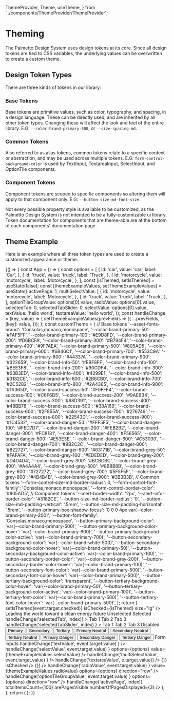 
  ThemeProvider,
  Theme,
  useTheme,
} from '../components/ThemeProvider/ThemeProvider';

<Meta title="Theming/Overview" />

# Theming

The Palmetto Design System uses design tokens at its core. Since all design tokens are tied to CSS variables, the underlying values can be overwritten to create a custom theme.

## Design Token Types

There are three kinds of tokens in our library:

### Base Tokens

Base tokens are primitive values, such as color, typography, and spacing, in a design language. These can be directly used, and are inherited by all other token types. Changing these will affect the look and feel of the entire library. E.G: `--color-brand-primary-500`, or `--size-spacing-md`.

### Common Tokens

Also referred to as alias tokens, common tokens relate to a specific context or abstraction, and may be used across multiple tokens. E.G: `form-control-background-color` is used by TextInput, TextareaInput, SelectInput, and OptionTile components.

### Component Tokens

Component tokens are scoped to specific components so altering them will apply to that component only. E.G: `--button-size-md-font-size`.

Not every possible property style is available to be customized, as the Palmetto Design System is not intended to be a fully-customizable ui library. Token documentation for components that are theme-able are at the bottom of each components' documentation page.

## Theme Example

Here is an example where all three token types are used to create a customized appearance or theme.

<Canvas>
  <Story name="Theme Example">
    {() => {
      const App = () => {
        const options = [
          {
            id: 'car',
            value: 'car',
            label: 'Car',
          },
          {
            id: 'truck',
            value: 'truck',
            label: 'Truck',
          },
          {
            id: 'motorcycle',
            value: 'motorcycle',
            label: 'Motorcycle',
          },
        ];
        const [isThemed, setIsThemed] = useState(false);
        const [themeExampleValues, setThemeExampleValues] = useState({
          activePage: 1,
          multiSelectValue: [
            {
              id: 'motorcycle',
              value: 'motorcycle',
              label: 'Motorcycle',
            },
            {
              id: 'truck',
              value: 'truck',
              label: 'Truck',
            },
          ],
          optionTileGroupValue: options[0].value,
          radioValue: options[0].value,
          selectedTab: 0,
          selectedTabSlider: 0,
          selectValue: options[0].value,
          textValue: 'hello world',
          textareaValue: 'hello world',
        });
        const handleChange = (key, value) => {
          setThemeExampleValues(prevFields => ({
            ...prevFields,
            [key]: value,
          }));
        };
        const customTheme = {
          // Base tokens
          '--asset-fonts-brand': 'Consolas,monaco,monospace',
          '--color-brand-primary-50': '#FAF5FF',
          '--color-brand-primary-100': '#E9D8FD',
          '--color-brand-primary-200': '#D6BCFA',
          '--color-brand-primary-300': '#B794F4',
          '--color-brand-primary-400': '#9F7AEA',
          '--color-brand-primary-500': '#805AD5',
          '--color-brand-primary-600': '#6B46C1',
          '--color-brand-primary-700': '#553C9A',
          '--color-brand-primary-800': '#44337A',
          '--color-brand-primary-900': '#322659',
          '--color-brand-info-50': '#EBF8FF',
          '--color-brand-info-100': '#BEE3F8',
          '--color-brand-info-200': '#90CDF4',
          '--color-brand-info-300': '#63B3ED',
          '--color-brand-info-400': '#4299E1',
          '--color-brand-info-500': '#3182CE',
          '--color-brand-info-600': '#2B6CB0',
          '--color-brand-info-700': '#2C5282',
          '--color-brand-info-800': '#2A4365',
          '--color-brand-info-900': '#1A365D',
          '--color-brand-success-50': '#F0FFF4',
          '--color-brand-success-100': '#C6F6D5',
          '--color-brand-success-200': '#9AE6B4',
          '--color-brand-success-300': '#68D391',
          '--color-brand-success-400': '#48BB78',
          '--color-brand-success-500': '#38A169',
          '--color-brand-success-600': '#2F855A',
          '--color-brand-success-700': '#276749',
          '--color-brand-success-800': '#22543D',
          '--color-brand-success-900': '#1C4532',
          '--color-brand-danger-50': '#FFF5F5',
          '--color-brand-danger-100': '#FED7D7',
          '--color-brand-danger-200': '#FEB2B2',
          '--color-brand-danger-300': '#FC8181',
          '--color-brand-danger-400': '#F56565',
          '--color-brand-danger-500': '#E53E3E',
          '--color-brand-danger-600': '#C53030',
          '--color-brand-danger-700': '#9B2C2C',
          '--color-brand-danger-800': '#822727',
          '--color-brand-danger-900': '#63171B',
          '--color-brand-grey-50': '#FAFAFA',
          '--color-brand-grey-100': '#EDEDED',
          '--color-brand-grey-200': '#D4D4D4',
          '--color-brand-grey-300': '#BCBCBC',
          '--color-brand-grey-400': '#A4A4A4',
          '--color-brand-grey-500': '#8B8B8B',
          '--color-brand-grey-600': '#727272',
          '--color-brand-grey-700': '#5F5F5F',
          '--color-brand-grey-800': '#4B4B4B',
          '--color-brand-grey-900': '#3B3B3B',
          // Common tokens
          '--form-control-size-md-border-radius': 0,
          '--form-control-font-family': 'Consolas,monaco,monospace',
          '--form-control-border-color': '#805AD5',
          // Component tokens
          '--alert-border-width': '2px',
          '--alert-info-border-color': '#3182CE',
          '--button-size-md-border-radius': '0',
          '--button-size-md-padding-vertical': '.5rem',
          '--button-size-md-padding-horizontal': '.5rem',
          '--button-primary-box-shadow-focus':
            '0 0 0 4px var(--color-brand-primary-200)',
          '--button-font-family': 'Consolas,monaco,monospace',
          '--button-primary-background-color': 'var(--color-brand-primary-500)',
          '--button-primary-background-color-hover':
            'var(--color-brand-primary-600)',
          '--button-primary-background-color-active':
            'var(--color-brand-primary-700)',
          '--button-secondary-background-color': 'var(--color-brand-white-500)',
          '--button-secondary-background-color-hover':
            'var(--color-brand-primary-50)',
          '--button-secondary-background-color-active':
            'var(--color-brand-primary-100)',
          '--button-secondary-border-color': 'var(--color-brand-grey-200)',
          '--button-secondary-border-color-hover':
            'var(--color-brand-primary-100)',
          '--button-secondary-font-color': 'var(--color-brand-primary-500)',
          '--button-secondary-font-color-hover':
            'var(--color-brand-primary-500)',
          '--button-tertiary-background-color': 'transparent',
          '--button-tertiary-background-color-hover':
            'var(--color-brand-primary-50)',
          '--button-tertiary-background-color-active':
            'var(--color-brand-primary-100)',
          '--button-tertiary-font-color': 'var(--color-brand-primary-500)',
          '--button-tertiary-font-color-hover':
            'var(--color-brand-primary-500)',
        };
        return (
          <Box
            childGap="lg"
            background="secondary"
            borderWidth="xs"
            borderColor="separator"
            padding="3xl"
            display="block"
            color="body-primary"
            style={isThemed ? customTheme : null}
          >
            <Toggle
              id="themeToggle"
              label="Apply Custom Theme"
              onChange={event => setIsThemed(event.target.checked)}
              isChecked={isThemed}
              size="lg"
            />
            <Box gap="sm">
              <Heading as="h2" size="xl">
                Leading the world toward a clean energy future
              </Heading>
            </Box>
            <Box direction="row" gap="sm">
              <Badge variant="primary" message="primary" />
              <Badge variant="secondary" message="secondary" />
              <Badge variant="tertiary" message="tertiary" />
              <Badge variant="info" message="info" />
              <Badge variant="success" message="success" />
              <Badge variant="warning" message="warning" />
              <Badge variant="danger" message="danger" />
              <Badge variant="default" message="default" />
            </Box>
            <Box direction="row" gap="sm">
              <CategoryFilter>Unselected</CategoryFilter>
              <CategoryFilter isSelected>Selected</CategoryFilter>
            </Box>
            <Alert
              hasIcon
              variant="info"
              title="Info Alert"
              message="This is an info alert"
            />
            <Tabs
              value={themeExampleValues.selectedTab}
              onChange={(event, index) => handleChange('selectedTab', index)}
            >
              <Tabs.Item>Tab 1</Tabs.Item>
              <Tabs.Item>Tab 2</Tabs.Item>
              <Tabs.Item>Tab 3</Tabs.Item>
            </Tabs>
            <TabsSlider
              value={themeExampleValues.selectedTabSlider}
              onChange={(event, index) =>
                handleChange('selectedTabSlider', index)
              }
            >
              <TabsSlider.Item>Tab 1</TabsSlider.Item>
              <TabsSlider.Item>Tab 2</TabsSlider.Item>
              <TabsSlider.Item>Tab 3</TabsSlider.Item>
              <TabsSlider.Item isDisabled>Disabled</TabsSlider.Item>
            </TabsSlider>
            <Box alignItems="center" gap="sm" direction="row">
              <Button variant="primary">Primary</Button>
              <Button variant="secondary">Secondary</Button>
              <Button variant="tertiary">Tertiary</Button>
            </Box>
            <Box alignItems="center" gap="sm" direction="row">
              <Button variant="primary" tone="neutral">
                Primary Neutral
              </Button>
              <Button variant="secondary" tone="neutral">
                Secondary Neutral
              </Button>
              <Button variant="tertiary" tone="neutral">
                Tertiary Neutral
              </Button>
            </Box>
            <Box alignItems="center" gap="sm" direction="row">
              <Button variant="primary" tone="danger">
                Primary Danger
              </Button>
              <Button variant="secondary" tone="danger">
                Secondary Danger
              </Button>
              <Button variant="tertiary" tone="danger">
                Tertiary Danger
              </Button>
            </Box>
            <Box background="primary" padding="lg" gap="lg">
              <Heading size="lg" as="h4">
                Form Inputs
              </Heading>
              <TextInput
                id="demo"
                helpText="This is a themed text input"
                label="Text Input"
                value={themeExampleValues.textValue}
                onChange={event =>
                  handleChange('textValue', event.target.value)
                }
              />
              <SelectInputNative
                id="default Select"
                label="Select Input"
                onChange={event =>
                  handleChange('selectValue', event.target.value)
                }
                options={options}
                value={themeExampleValues.selectValue}
              />
              <SelectInput
                id="multiSelect"
                name="multiSelect"
                label="Multi-Select Input"
                isMulti
                value={themeExampleValues.multiSelectValue}
                menuPortalTarget={document.body}
                options={options}
                onChange={event =>
                  handleChange('multiSelectValue', event.target.value)
                }
              />
              <TextareaInput
                label="Textarea Input"
                name="textareaInput"
                id="textareaInput"
                value={themeExampleValues.textareaValue}
                onChange={e => handleChange('textareaValue', e.target.value)}
              />
              <Box direction="row" gap="md">
                <CheckboxInput
                  id="checkedCheckbox"
                  label="Checked Checkbox"
                  onChange={() => {}}
                  isChecked
                />
                <CheckboxInput
                  id="uncheckedCheckbox"
                  label="Unchecked Checkbox"
                  onChange={() => {}}
                />
              </Box>
              <RadioGroup
                title="Radio Group"
                name="radioGroup"
                onChange={event =>
                  handleChange('radioValue', event.target.value)
                }
                value={themeExampleValues.radioValue}
                options={options}
                direction="row"
              />
              <OptionTileGroup
                name="directionVertical"
                value={themeExampleValues.optionTileGroupValue}
                onChange={event =>
                  handleChange('optionTileGroupValue', event.target.value)
                }
                options={options}
                direction="row"
              />
            </Box>
            <Pagination
              activePage={themeExampleValues.activePage}
              itemsPerPage={20}
              onChange={index => handleChange('activePage', index)}
              totalItemsCount={100}
              arePagesVisible
              numberOfPagesDisplayed={3}
            />
          </Box>
        );
      };
      return (
        <ThemeProvider defaultTheme="light" storageKey="palmetto-ui-theme">
          <App />
        </ThemeProvider>
      );
    }}
  </Story>
</Canvas>
